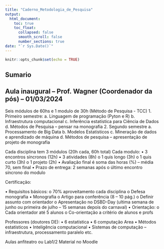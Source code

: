 ```yaml
---
title: "Caderno_Metodologia_de_Pesquisa"
output:
  html_document:
    toc: true
    toc_float:
      collapsed: false
      smooth_scroll: false
      number_sections: true
date: "`r Sys.Date()`"
---
```


```r
knitr::opts_chunk$set(echo = TRUE)
```
## Sumario


## Aula inaugural – Prof. Wagner (Coordenador da pós) – 01/03/2024


Seis módulos de 60hs e 1 modulo de 30h (Método de Pesquisa - TCC)
1.	Primeiro semestre:
a.	Linguagem de programação (Pyton e R)
b.	Infraestrutura computacional
c.	Inferência estatística para Ciência de Dados
d.	Métodos de Pesquisa – pensar na monografia
2.	Segundo semestre
a.	Processamento de Big Data
b.	Modelos Estatísticos
c.	Mineração de dados e aprendizado de máquina
d.	Métodos de pesquisa – apresentação de projeto de monografia

Cada disciplina tem 3 módulos (20h cada, 60h total)
Cada modulo:
•	3 encontros síncronos (12h)
•	3 atividades (8h)
o	1 quis longo (3h)
o	1 quis curto (3h)
o	1 projeto (2h)
•	Avaliação final é soma das horas (%) – média 70, sem final
•	Prazo de entrega: 2 semanas após o último encontro síncrono do modulo

Certificação:

•	Requisitos básicos:
o	70% aproveitamento cada disciplina
o	Defesa monografia
•	Monografia
o	Artigo para conferência (8 – 10 pág.)
o	Definir assunto com orientador
o	Apresentação no DSBD-Day (ultima semana de junho ou primeira de julho – 15 semanas depois do carnaval)
•	Orientação:
o	Cada orientador até 5 alunos
o	Co-orientação a critério de alunos e profs


Professores (doutores DE):
•	6 estatística 
•	6 computação
Area
•	Métodos estatísticos
•	Inteligência computacional
•	Sistemas de computação – infraestrutura, processamento paralelo etc.

Aulas anfiteatro ou Lab1/2
Material no Moodle
